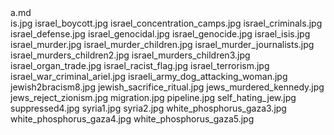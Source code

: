     
<div className="w-full md:max-w-[80rem] float-right italic">
	<MD_a_md />
	a.md
</div>
<PopImage className="float-right clear-right sm:m-1 sm:ml-4" src={JPG_is_jpg} alt="is.jpg">
	is.jpg
</PopImage>
<PopImage className="float-left clear-left sm:m-1 sm:mr-4" src={JPG_israel_boycott_jpg} alt="israel_boycott.jpg">
	israel_boycott.jpg
</PopImage>
<PopImage className="float-right clear-right sm:m-1 sm:ml-4" src={JPG_israel_concentration_camps_jpg} alt="israel_concentration_camps.jpg">
	israel_concentration_camps.jpg
</PopImage>
<PopImage className="float-left clear-left sm:m-1 sm:mr-4" src={JPG_israel_criminals_jpg} alt="israel_criminals.jpg">
	israel_criminals.jpg
</PopImage>
<PopImage className="float-right clear-right sm:m-1 sm:ml-4" src={JPG_israel_defense_jpg} alt="israel_defense.jpg">
	israel_defense.jpg
</PopImage>
<PopImage className="float-left clear-left sm:m-1 sm:mr-4" src={JPG_israel_genocidal_jpg} alt="israel_genocidal.jpg">
	israel_genocidal.jpg
</PopImage>
<PopImage className="float-right clear-right sm:m-1 sm:ml-4" src={JPG_israel_genocide_jpg} alt="israel_genocide.jpg">
	israel_genocide.jpg
</PopImage>
<PopImage className="float-left clear-left sm:m-1 sm:mr-4" src={JPG_israel_isis_jpg} alt="israel_isis.jpg">
	israel_isis.jpg
</PopImage>
<PopImage className="float-right clear-right sm:m-1 sm:ml-4" src={JPG_israel_murder_jpg} alt="israel_murder.jpg">
	israel_murder.jpg
</PopImage>
<PopImage className="float-left clear-left sm:m-1 sm:mr-4" src={JPG_israel_murder_children_jpg} alt="israel_murder_children.jpg">
	israel_murder_children.jpg
</PopImage>
<PopImage className="float-right clear-right sm:m-1 sm:ml-4" src={JPG_israel_murder_journalists_jpg} alt="israel_murder_journalists.jpg">
	israel_murder_journalists.jpg
</PopImage>
<PopImage className="float-left clear-left sm:m-1 sm:mr-4" src={JPG_israel_murders_children2_jpg} alt="israel_murders_children2.jpg">
	israel_murders_children2.jpg
</PopImage>
<PopImage className="float-right clear-right sm:m-1 sm:ml-4" src={JPG_israel_murders_children3_jpg} alt="israel_murders_children3.jpg">
	israel_murders_children3.jpg
</PopImage>
<PopImage className="float-left clear-left sm:m-1 sm:mr-4" src={JPG_israel_organ_trade_jpg} alt="israel_organ_trade.jpg">
	israel_organ_trade.jpg
</PopImage>
<PopImage className="float-right clear-right sm:m-1 sm:ml-4" src={JPG_israel_racist_flag_jpg} alt="israel_racist_flag.jpg">
	israel_racist_flag.jpg
</PopImage>
<PopImage className="float-left clear-left sm:m-1 sm:mr-4" src={JPG_israel_terrorism_jpg} alt="israel_terrorism.jpg">
	israel_terrorism.jpg
</PopImage>
<PopImage className="float-right clear-right sm:m-1 sm:ml-4" src={JPG_israel_war_criminal_ariel_jpg} alt="israel_war_criminal_ariel.jpg">
	israel_war_criminal_ariel.jpg
</PopImage>
<PopImage className="float-left clear-left sm:m-1 sm:mr-4" src={JPG_israeli_army_dog_attacking_woman_jpg} alt="israeli_army_dog_attacking_woman.jpg">
	israeli_army_dog_attacking_woman.jpg
</PopImage>
<PopImage className="float-right clear-right sm:m-1 sm:ml-4" src={JPG_jewish2bracism8_jpg} alt="jewish2bracism8.jpg">
	jewish2bracism8.jpg
</PopImage>
<PopImage className="float-left clear-left sm:m-1 sm:mr-4" src={JPG_jewish_sacrifice_ritual_jpg} alt="jewish_sacrifice_ritual.jpg">
	jewish_sacrifice_ritual.jpg
</PopImage>
<PopImage className="float-right clear-right sm:m-1 sm:ml-4" src={JPG_jews_murdered_kennedy_jpg} alt="jews_murdered_kennedy.jpg">
	jews_murdered_kennedy.jpg
</PopImage>
<PopImage className="float-left clear-left sm:m-1 sm:mr-4" src={JPG_jews_reject_zionism_jpg} alt="jews_reject_zionism.jpg">
	jews_reject_zionism.jpg
</PopImage>
<PopImage className="float-right clear-right sm:m-1 sm:ml-4" src={JPG_migration_jpg} alt="migration.jpg">
	migration.jpg
</PopImage>
<PopImage className="float-left clear-left sm:m-1 sm:mr-4" src={JPG_pipeline_jpg} alt="pipeline.jpg">
	pipeline.jpg
</PopImage>
<PopImage className="float-right clear-right sm:m-1 sm:ml-4" src={JPG_self_hating_jew_jpg} alt="self_hating_jew.jpg">
	self_hating_jew.jpg
</PopImage>
<PopImage className="float-left clear-left sm:m-1 sm:mr-4" src={JPG_suppressed4_jpg} alt="suppressed4.jpg">
	suppressed4.jpg
</PopImage>
<PopImage className="float-right clear-right sm:m-1 sm:ml-4" src={JPG_syria1_jpg} alt="syria1.jpg">
	syria1.jpg
</PopImage>
<PopImage className="float-left clear-left sm:m-1 sm:mr-4" src={JPG_syria2_jpg} alt="syria2.jpg">
	syria2.jpg
</PopImage>
<PopImage className="float-right clear-right sm:m-1 sm:ml-4" src={JPG_white_phosphorus_gaza3_jpg} alt="white_phosphorus_gaza3.jpg">
	white_phosphorus_gaza3.jpg
</PopImage>
<PopImage className="float-left clear-left sm:m-1 sm:mr-4" src={JPG_white_phosphorus_gaza4_jpg} alt="white_phosphorus_gaza4.jpg">
	white_phosphorus_gaza4.jpg
</PopImage>
<PopImage className="float-right clear-right sm:m-1 sm:ml-4" src={JPG_white_phosphorus_gaza5_jpg} alt="white_phosphorus_gaza5.jpg">
	white_phosphorus_gaza5.jpg
</PopImage>
